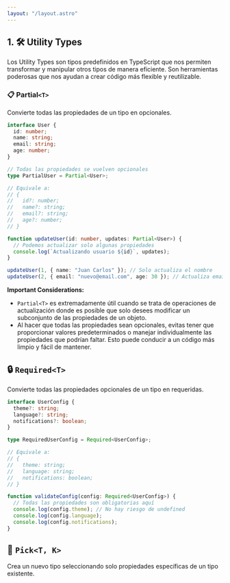 ```yaml
---
layout: "/layout.astro"
---
```


## 1. 🛠️ Utility Types

Los Utility Types son tipos predefinidos en TypeScript que nos permiten transformar y manipular otros tipos de manera eficiente. Son herramientas poderosas que nos ayudan a crear código más flexible y reutilizable.

### 📋 Partial`<T>`

Convierte todas las propiedades de un tipo en opcionales.

```typescript
interface User {
  id: number;
  name: string;
  email: string;
  age: number;
}

// Todas las propiedades se vuelven opcionales
type PartialUser = Partial<User>;

// Equivale a:
// {
//   id?: number;
//   name?: string;
//   email?: string;
//   age?: number;
// }

function updateUser(id: number, updates: Partial<User>) {
  // Podemos actualizar solo algunas propiedades
  console.log(`Actualizando usuario ${id}`, updates);
}

updateUser(1, { name: "Juan Carlos" }); // Solo actualiza el nombre
updateUser(2, { email: "nuevo@email.com", age: 30 }); // Actualiza email y edad
```

**Important Considerations:**

*   `Partial<T>` es extremadamente útil cuando se trata de operaciones de actualización donde es posible que solo desees modificar un subconjunto de las propiedades de un objeto.
*   Al hacer que todas las propiedades sean opcionales, evitas tener que proporcionar valores predeterminados o manejar individualmente las propiedades que podrían faltar. Esto puede conducir a un código más limpio y fácil de mantener.

## 🔒 `Required<T>`

Convierte todas las propiedades opcionales de un tipo en requeridas.

```ts
interface UserConfig {
  theme?: string;
  language?: string;
  notifications?: boolean;
}

type RequiredUserConfig = Required<UserConfig>;

// Equivale a:
// {
//   theme: string;
//   language: string;
//   notifications: boolean;
// }

function validateConfig(config: Required<UserConfig>) {
  // Todas las propiedades son obligatorias aquí
  console.log(config.theme); // No hay riesgo de undefined
  console.log(config.language);
  console.log(config.notifications);
}
```

## 🎯 `Pick<T, K>`

Crea un nuevo tipo seleccionando solo propiedades específicas de un tipo existente.